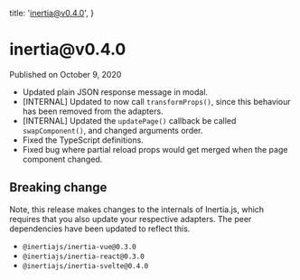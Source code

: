 
  title: 'inertia@v0.4.0',
}

<h1>inertia@v0.4.0</h1>

<div className="-mt-8 mb-12 text-base font-medium text-gray-600">Published on October 9, 2020</div>

- Updated plain JSON response message in modal.
- [INTERNAL] Updated to now call `transformProps()`, since this behaviour has been removed from the adapters.
- [INTERNAL] Updated the `updatePage()` callback be called `swapComponent()`, and changed arguments order.
- Fixed the TypeScript definitions.
- Fixed bug where partial reload props would get merged when the page component changed.

## Breaking change

Note, this release makes changes to the internals of Inertia.js, which requires that you also update your respective adapters. The peer dependencies have been updated to reflect this.

- `@inertiajs/inertia-vue@0.3.0`
- `@inertiajs/inertia-react@0.3.0`
- `@inertiajs/inertia-svelte@0.4.0`
